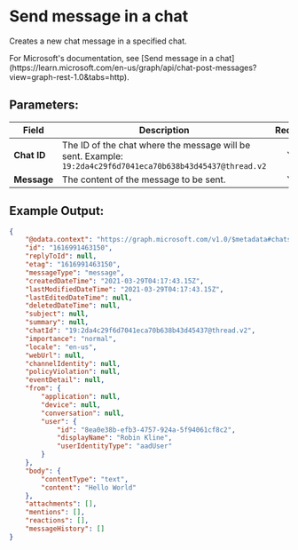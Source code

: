 
# Send message in a chat

Creates a new chat message in a specified chat.

<Callout type="info">
	For Microsoft's documentation, see [Send message in a chat](https://learn.microsoft.com/en-us/graph/api/chat-post-messages?view=graph-rest-1.0&tabs=http).
</Callout>

## Parameters:

| Field          | Description                                                                                                                                                 | Required |
| -------------- | ----------------------------------------------------------------------------------------------------------------------------------------------------------- | :------: |
| **Chat ID**    | The ID of the chat where the message will be sent. Example: `19:2da4c29f6d7041eca70b638b43d45437@thread.v2`                                                                                                        |   Yes    |
| **Message**    | The content of the message to be sent.                                                                                                                       |   Yes    |

## Example Output:

```json
{
    "@odata.context": "https://graph.microsoft.com/v1.0/$metadata#chats('19%3A2da4c29f6d7041eca70b638b43d45437%40thread.v2')/messages/$entity",
    "id": "1616991463150",
    "replyToId": null,
    "etag": "1616991463150",
    "messageType": "message",
    "createdDateTime": "2021-03-29T04:17:43.15Z",
    "lastModifiedDateTime": "2021-03-29T04:17:43.15Z",
    "lastEditedDateTime": null,
    "deletedDateTime": null,
    "subject": null,
    "summary": null,
    "chatId": "19:2da4c29f6d7041eca70b638b43d45437@thread.v2",
    "importance": "normal",
    "locale": "en-us",
    "webUrl": null,
    "channelIdentity": null,
    "policyViolation": null,
    "eventDetail": null,
    "from": {
        "application": null,
        "device": null,
        "conversation": null,
        "user": {
            "id": "8ea0e38b-efb3-4757-924a-5f94061cf8c2",
            "displayName": "Robin Kline",
            "userIdentityType": "aadUser"
        }
    },
    "body": {
        "contentType": "text",
        "content": "Hello World"
    },
    "attachments": [],
    "mentions": [],
    "reactions": [],
    "messageHistory": []
}
